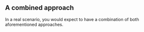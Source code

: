 
## A combined approach

In a real scenario, you would expect to have a combination of both aforementioned approaches. 